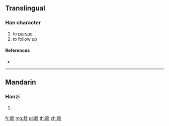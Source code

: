{{character info/new}}
==Translingual==

===Han character===
{{Han char|rn=156|rad=走|as=08|sn=15|four=|canj=GOOIP}}

# to [[pursue]]
# to follow up

====References====
* {{Han ref|kx=1218.110|dkj=37183|dj=1688.100|hdz=53493.090|uh=8D9D|ud=36253}}

----

==Mandarin==

===Hanzi===
{{cmn-hanzi|pin=[[jiàn]] ([[jian4]])|wg=chien<sup>4</sup>}}

# {{defn|lang=cmn|sort=走08}}

[[fr:趝]]
[[mg:趝]]
[[pl:趝]]
[[th:趝]]
[[zh:趝]]